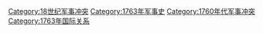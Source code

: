 [[Category:18世纪军事冲突|Category:18世纪军事冲突]]
[[Category:1763年军事史|Category:1763年军事史]]
[[Category:1760年代军事冲突|Category:1760年代军事冲突]]
[[Category:1763年国际关系|Category:1763年国际关系]]